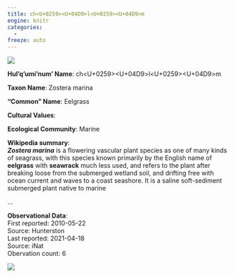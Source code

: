 ```yaml
---
title: ch<U+0259><U+04D9>l<U+0259><U+04D9>m
engine: knitr
categories:
  - 
freeze: auto
---
```

![](https://inaturalist-open-data.s3.amazonaws.com/photos/179257999/medium.jpg){fig-alt="ch<U+0259><U+04D9>l<U+0259><U+04D9>m - Eelgrass"}

**Hul'q'umi'num' Name**: ch<U+0259><U+04D9>l<U+0259><U+04D9>m

**Taxon Name**: Zostera marina

**"Common" Name**: Eelgrass

**Cultural Values**:  

::: {layout-nrow=1 style="width:60%"}

:::

**Ecological Community**: Marine

**Wikipedia summary**:  
<i><b>Zostera marina</b></i> is a flowering vascular plant species as one of many kinds of seagrass, with this species known primarily by the English name of <b>eelgrass</b> with <b>seawrack</b> much less used, and refers to the plant after breaking loose from the submerged wetland soil, and drifting free with ocean current and waves to a coast seashore. It is a saline soft-sediment submerged plant native to marine</p>...

**Observational Data**:   
First reported: 2010-05-22  
Source: Hunterston  
Last reported: 2021-04-18  
Source: iNat  
Obervation count: 6

![](community_dist.png)
